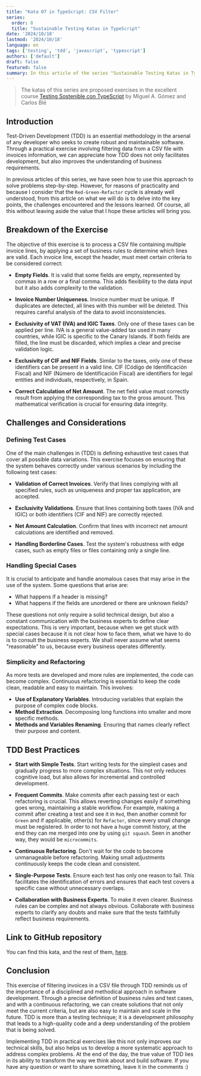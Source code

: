 ```yaml
---
title: "Kata 07 in TypeScript: CSV Filter"
series:
  order: 8
  title: "Sustainable Testing Katas in TypeScript"
date: '2024/10/18'
lastmod: '2024/10/18'
language: en
tags: ['testing', 'tdd', 'javascript', 'typescript']
authors: ['default']
draft: false
featured: false
summary: In this article of the series "Sustainable Testing Katas in TypeScript", we'll analyze the creation of a CSV filter using TDD and Jest.
---
```


> The katas of this series are proposed exercises in the excellent course [Testing Sostenible con TypeScript](https://academy.softwarecrafters.io/p/curso) by Miguel A. Gómez and Carlos Blé

## Introduction

Test-Driven Development (TDD) is an essential methodology in the arsenal of any developer who seeks to create robust and maintainable software. Through a practical exercise involving filtering data from a CSV file with invoices information, we can appreciate how TDD does not only facilitates development, but also improves the understanding of business requirements.

In previous articles of this series, we have seen how to use this approach to solve problems step-by-step. However, for reasons of practicality and because I consider that the `Red-Green-Refactor` cycle is already well understood, from this article on what we will do is to delve into the key points, the challenges encountered and the lessons learned. Of course, all this without leaving aside the value that I hope these articles will bring you.

<TOCInline toc={props.toc} exclude="Introduction" locale={props.locale} asDisclosure />

## Breakdown of the Exercise

The objective of this exercise is to process a CSV file containing multiple invoice lines, by applying a set of business rules to determine which lines are valid. Each invoice line, except the header, must meet certain criteria to be considered correct:

- **Empty Fields**. It is valid that some fields are empty, represented by commas in a row or a final comma. This adds flexibility to the data input but it also adds complexity to the validation.
  
- **Invoice Number Uniqueness**. Invoice number must be unique. If duplicates are detected, all lines with this number will be deleted. This requires careful analysis of the data to avoid inconsistencies.
  
- **Exclusivity of VAT (IVA) and IGIC Taxes**. Only one of these taxes can be applied per line. IVA is a general value-added tax used in many countries, while IGIC is specific to the Canary Islands. If both fields are filled, the line must be discarded, which implies a clear and precise validation logic.
  
- **Exclusivity of CIF and NIF Fields**. Similar to the taxes, only one of these identifiers can be present in a valid line. CIF (Código de Identificación Fiscal) and NIF (Número de Identificación Fiscal) are identifiers for legal entities and individuals, respectively, in Spain.
  
- **Correct Calculation of Net Amount**. The net field value must correctly result from applying the corresponding tax to the gross amount. This mathematical verification is crucial for ensuring data integrity.

## Challenges and Considerations

### Defining Test Cases

One of the main challenges in (TDD) is defining exhaustive test cases that cover all possible data variations. This exercise focuses on ensuring that the system behaves correctly under various scenarios by including the following test cases:

- **Validation of Correct Invoices**. Verify that lines complying with all specified rules, such as uniqueness and proper tax application, are accepted.

- **Exclusivity Validations**. Ensure that lines containing both taxes (IVA and IGIC) or both identifiers (CIF and NIF) are correctly rejected.

- **Net Amount Calculation**. Confirm that lines with incorrect net amount calculations are identified and removed.

- **Handling Borderline Cases**. Test the system's robustness with edge cases, such as empty files or files containing only a single line.

### Handling Special Cases

It is crucial to anticipate and handle anomalous cases that may arise in the use of the system. Some questions that arise are:

- What happens if a header is missing?
- What happens if the fields are unordered or there are unknown fields?

These questions not only require a solid technical design, but also a constant communication with the business experts to define clear expectations. This is very important, because when we get stuck with special cases because it is not clear how to face them, what we have to do is to consult the business experts. We shall never assume what seems "reasonable" to us, because every business operates differently.

### Simplicity and Refactoring

As more tests are developed and more rules are implemented, the code can become complex. Continuous refactoring is essential to keep the code clean, readable and easy to maintain. This involves:

- **Use of Explanatory Variables**. Introducing variables that explain the purpose of complex code blocks.
- **Method Extraction**. Decomposing long functions into smaller and more specific methods.
- **Methods and Variables Renaming**. Ensuring that names clearly reflect their purpose and content.

## TDD Best Practices

- **Start with Simple Tests**. Start writing tests for the simplest cases and gradually progress to more complex situations. This not only reduces cognitive load, but also allows for incremental and controlled development.

- **Frequent Commits**. Make commits after each passing test or each refactoring is crucial. This allows reverting changes easily if something goes wrong, maintaining a stable workflow. For example, making a commit after creating a test and see it in `Red`, then another commit for `Green` and if applicable, other(s) for `Refactor`, since every small change must be registered. In order to not have a huge commit history, at the end they can me merged into one by using `git squash`. Seen in another way, they would be `microcommits`.

- **Continuous Refactoring**. Don't wait for the code to become unmanageable before refactoring. Making small adjustments continuously keeps the code clean and consistent. 

- **Single-Purpose Tests**. Ensure each test has only one reason to fail. This facilitates the identification of errors and ensures that each test covers a specific case without unnecessary overlaps. 

- **Collaboration with Business Experts**. To make it even clearer. Business rules can be complex and not always obvious. Collaborate with business experts to clarify any doubts and make sure that the tests faithfully reflect business requirements.

## Link to GitHub repository

You can find this kata, and the rest of them, [here](https://github.com/carlos-talavera/katas-sustainable-testing-ts).

## Conclusion

This exercise of filtering invoices in a CSV file through TDD reminds us of the importance of a disciplined and methodical approach in software development. Through a precise definition of business rules and test cases, and with a continuous refactoring, we can create solutions that not only meet the current criteria, but are also easy to maintain and scale in the future. TDD is more than a testing technique; it is a development philosophy that leads to a high-quality code and a deep understanding of the problem that is being solved.

Implementing TDD in practical exercises like this not only improves our technical skills, but also helps us to develop a more systematic approach to address complex problems. At the end of the day, the true value of TDD lies in its ability to transform the way we think about and build software. If you have any question or want to share something, leave it in the comments :)